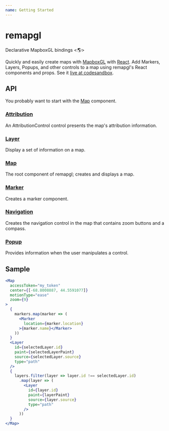 ```yaml
---
name: Getting Started
---
```


# remapgl
Declarative MapboxGL bindings <🌎>

Quickly and easily create maps with [MapboxGL](https://docs.mapbox.com/mapbox-gl-js/api/) with [React](https://reactjs.org/). Add Markers, Layers, Popups, and other controls to a map using remapgl's React components and props. See it [live at codesandbox](https://codesandbox.io/s/remapgl-hfuhl?fontsize=14).

## API
You probably want to start with the [Map](/map) component.

### [Attribution](attribution)
An AttributionControl control presents the map's attribution information.

### [Layer](layer)
Display a set of information on a map.

### [Map](map)
The root component of remapgl; creates and displays a map.

### [Marker](marker)
Creates a marker component.

### [Navigation](navigation)
Creates the navigation control in the map that contains zoom buttons and a compass.

### [Popup](popup)
Provides information when the user manipulates a control.

## Sample
```jsx
<Map
  accessToken="my_token"
  center={[-68.8008887, 44.5591077]}
  motionType="ease"
  zoom={9}
>
  {
    markers.map(marker => (
      <Marker
        location={marker.location}
      >{marker.name}</Marker>
    ))
  }
  <Layer
    id={selectedLayer.id}
    paint={selectedLayerPaint}
    source={selectedLayer.source}
    type="path"
  />
  {
    layers.filter(layer => layer.id !== selectedLayer.id)
      .map(layer => (
        <Layer
          id={layer.id}
          paint={layerPaint}
          source={layer.source}
          type="path"
        />
      ))
  }
</Map>
```
